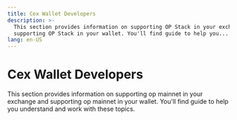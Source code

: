 ```yaml
---
title: Cex Wallet Developers
description: >-
  This section provides information on supporting OP Stack in your exchange and
  supporting OP Stack in your wallet. You'll find guide to help you...
lang: en-US
---
```



# Cex Wallet Developers

This section provides information on supporting op mainnet in your exchange and supporting op mainnet in your wallet. You'll find guide to help you understand and work with these topics.

<Cards>
  <Card title="Supporting op mainnet in your exchange" href="/builders/cex-wallet-developers/cex-support" />

  <Card title="Supporting op mainnet in your wallet" href="/builders/cex-wallet-developers/wallet-support" />
</Cards>
